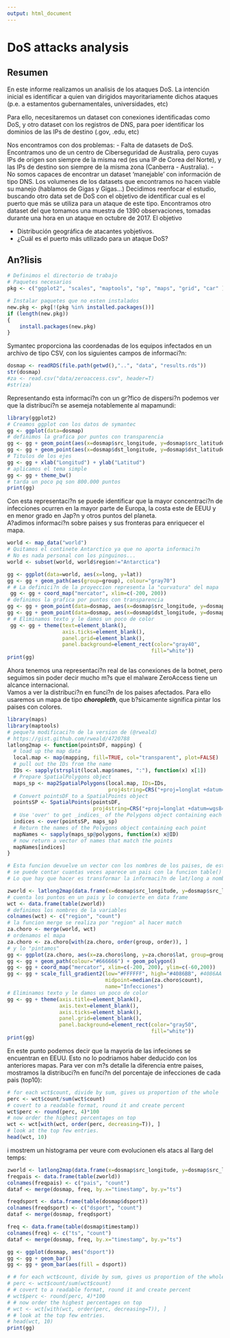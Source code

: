```yaml
---
output: html_document
---
```

# DoS attacks analysis

## Resumen
En este informe realizamos un analisis de los ataques DoS. La intención inicial es identificar a quien van dirigidos mayoritariamente dichos ataques (p.e. a estamentos gubernamentales, universidades, etc)

Para ello, necesitaremos un dataset con conexiones identificadas como DoS, y otro dataset con los registros de DNS, para poer identificar los dominios de las IPs de destino (.gov, .edu, etc)

Nos encontramos con dos problemas:
- Falta de datasets de DoS. Encontramos uno de un centro de Ciberseguridad de Australia, pero cuyas IPs de origen son siempre de la misma red (es una IP de Corea del Norte), y las IPs de destino son siempre de la misma zona (Canberra - Australia).
- No somos capaces de encontrar un dataset 'manejable' con información de tipo DNS. Los volumenes de los datasets que encontramos no hacen viable su manejo (hablamos de Gigas y Gigas...)
Decidimos reenfocar el estudio, buscando otro data set de DoS con el objetivo de identificar cual es el puerto que más se utiliza para un ataque de este tipo. Encontramos otro dataset del que tomamos una muestra de 1390 observaciones, tomadas durante una hora en un ataque en octubre de 2017. El objetivo 

- Distribución geográfica de atacantes yobjetivos.
- ¿Cuál es el puerto más utilizado para un ataque DoS? 

## An?lisis

```r
# Definimos el directorio de trabajo
# Paquetes necesarios
pkg <- c("ggplot2", "scales", "maptools", "sp", "maps", "grid", "car" )

# Instalar paquetes que no esten instalados
new.pkg <- pkg[!(pkg %in% installed.packages())]
if (length(new.pkg)) 
{
    install.packages(new.pkg)  
}
```

Symantec proporciona las coordenadas de los equipos infectados en un archivo de tipo CSV, con los siguientes campos de informaci?n:
```r
dosmap <- readRDS(file.path(getwd(),"..", "data", "results.rds"))
str(dosmap)
#za <- read.csv("data/zeroaccess.csv", header=T)
#str(za)
```

Representando esta informaci?n con un gr?fico de dispersi?n podemos ver que la distribuci?n se asemeja notablemente al mapamundi:
```r
library(ggplot2)
# Creamos ggplot con los datos de symantec
gg <- ggplot(data=dosmap)
# definimos la grafica por puntos con transparencia
gg <- gg + geom_point(aes(x=dosmap$src_longitude, y=dosmap$src_latitude), size=1, color="#FF0000", alpha=1/5) 
gg <- gg + geom_point(aes(x=dosmap$dst_longitude, y=dosmap$dst_latitude), size=1, color="#0000FF", alpha=1/5) 
# Titulos de los ejes
gg <- gg + xlab("Longitud") + ylab("Latitud")
# aplicamos el tema simple
gg <- gg + theme_bw() 
# tarda un poco pq son 800.000 puntos
print(gg)
```
Con esta representaci?n se puede identificar que la mayor concentraci?n de infecciones ocurren en la mayor parte de Europa, la costa este de EEUU y en menor grado en Jap?n y otros puntos del planeta.  
A?adimos informaci?n sobre paises y sus fronteras para enriquecer el mapa.
```r
world <- map_data("world")
# Quitamos el continete Antarctico ya que no aporta informaci?n
# No es nada personal con los pinguinos...
world <- subset(world, world$region!="Antarctica")

gg <- ggplot(data=world, aes(x=long, y=lat))
gg <- gg + geom_path(aes(group=group), colour="gray70")
# # La definici?n de la proyeccion representa la "curvatura" del mapa
 gg <- gg + coord_map("mercator", xlim=c(-200, 200))
# definimos la grafica por puntos con transparencia
gg <- gg + geom_point(data=dosmap, aes(x=dosmap$src_longitude, y=dosmap$src_latitude), size=1, color="#FF0000", alpha=1/5) 
gg <- gg + geom_point(data=dosmap, aes(x=dosmap$dst_longitude, y=dosmap$dst_latitude), size=1, color="#0000FF", alpha=1/5) 
# # Eliminamos texto y le damos un poco de color
 gg <- gg + theme(text=element_blank(),
                  axis.ticks=element_blank(),
                  panel.grid=element_blank(),
                  panel.background=element_rect(color="gray40",
                                               fill="white"))
print(gg)
```

Ahora tenemos una representaci?n real de las conexiones de la botnet, pero seguimos sin poder decir mucho m?s que el malware ZeroAccess tiene un alcance internacional.  
Vamos a ver la distribuci?n en funci?n de los paises afectados. Para ello usaremos un mapa de tipo ***choropleth***, que b?sicamente significa pintar los paises con colores.
```r
library(maps)
library(maptools)
# peque?a modificaci?n de la version de (@rweald)
# https://gist.github.com/rweald/4720788
latlong2map <- function(pointsDF, mapping) {
  # load up the map data
  local.map <- map(mapping, fill=TRUE, col="transparent", plot=FALSE)
  # pull out the IDs from the name
  IDs <- sapply(strsplit(local.map$names, ":"), function(x) x[1])
  # Prepare SpatialPolygons object 
  maps_sp <- map2SpatialPolygons(local.map, IDs=IDs,
                                 proj4string=CRS("+proj=longlat +datum=wgs84"))
  # Convert pointsDF to a SpatialPoints object
  pointsSP <- SpatialPoints(pointsDF,
                            proj4string=CRS("+proj=longlat +datum=wgs84"))
  # Use 'over' to get _indices_ of the Polygons object containing each point
  indices <- over(pointsSP, maps_sp)
  # Return the names of the Polygons object containing each point
  mapNames <- sapply(maps_sp@polygons, function(x) x@ID)
  # now return a vector of names that match the points
  mapNames[indices]
}

# Esta funcion devuelve un vector con los nombres de los paises, de esta forma
# se puede contar cuantas veces aparece un pais con la funcion table()
# Lo que hay que hacer es transformar la informaci?n de lat/long a nombre de pais

zworld <- latlong2map(data.frame(x=dosmap$src_longitude, y=dosmap$src_latitude), "world")
# cuenta los puntos en un pais y lo convierte en data frame
wct <- data.frame(table(zworld))
# definimos los nombres de la variables
colnames(wct) <- c("region", "count")
# la funcion merge se realiza por "region" al hacer match
za.choro <- merge(world, wct)
# ordenamos el mapa
za.choro <- za.choro[with(za.choro, order(group, order)), ]
# y lo "pintamos"
gg <- ggplot(za.choro, aes(x=za.choro$long, y=za.choro$lat, group=group, fill=count))
gg <- gg + geom_path(colour="#666666") + geom_polygon()
gg <- gg + coord_map("mercator", xlim=c(-200, 200), ylim=c(-60,200))
gg <- gg + scale_fill_gradient2(low="#FFFFFF", high="#4086BB", #4086AA
                                midpoint=median(za.choro$count),
                                name="Infecciones")
# Eliminamos texto y le damos un poco de color
gg <- gg + theme(axis.title=element_blank(),
                 axis.text=element_blank(),
                 axis.ticks=element_blank(),
                 panel.grid=element_blank(),
                 panel.background=element_rect(color="gray50",
                                               fill="white"))
print(gg)
```
En este punto podemos decir que la mayoria de las infeciones se encuentran en EEUU. Esto no lo podriamos haber deducido con los anteriores mapas. Para ver con m?s detalle la diferencia entre paises, mostramos la distribuci?n en funci?n del porcentaje de infecciones de cada pais (top10):
```r
# for each wct$count, divide by sum, gives us proportion of the whole
perc <- wct$count/sum(wct$count)
# covert to a readable format, round it and create percent
wct$perc <- round(perc, 4)*100
# now order the highest percentages on top
wct <- wct[with(wct, order(perc, decreasing=T)), ]
# look at the top few entries.
head(wct, 10)
```
i mostrem un histograma per veure com evolucionen els atacs al llarg del temps: 
```r
zworld <- latlong2map(data.frame(x=dosmap$src_longitude, y=dosmap$src_latitude), "world")
freqpais <- data.frame(table(zworld))
colnames(freqpais) <- c("pais", "count")
dataf <- merge(dosmap, freq, by.x="timestamp", by.y="ts")

freqdsport <- data.frame(table(dosmap$dsport))
colnames(freqdsport) <- c("dsport", "count")
dataf <- merge(dosmap, freqdsport)

freq <- data.frame(table(dosmap$timestamp))
colnames(freq) <- c("ts", "count")
dataf <- merge(dosmap, freq, by.x="timestamp", by.y="ts")

gg <- ggplot(dosmap, aes("dsport"))
gg <- gg + geom_bar()
gg <- gg + geom_bar(aes(fill = dsport))

# # for each wct$count, divide by sum, gives us proportion of the whole
# perc <- wct$count/sum(wct$count)
# # covert to a readable format, round it and create percent
# wct$perc <- round(perc, 4)*100
# # now order the highest percentages on top
# wct <- wct[with(wct, order(perc, decreasing=T)), ]
# # look at the top few entries.
# head(wct, 10)
print(gg)
```

